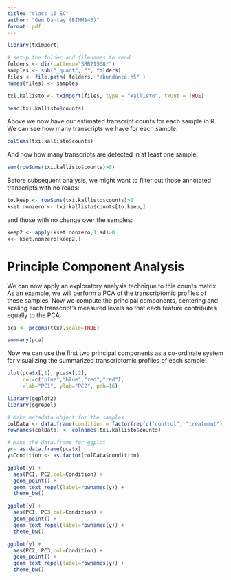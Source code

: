```yaml
---
title: "class 16 EC"
author: "Gen Dantay (BIMM143)"
format: pdf
---
```



```r
library(tximport)

# setup the folder and filenames to read
folders <- dir(pattern="SRR21568*")
samples <- sub("_quant", "", folders)
files <- file.path( folders, "abundance.h5" )
names(files) <- samples

```

```r
txi.kallisto <- tximport(files, type = "kallisto", txOut = TRUE)
```

```r
head(txi.kallisto$counts)
```
Above we now have our estimated transcript counts for each sample in R. We can see how many transcripts we have for each sample:

```r
colSums(txi.kallisto$counts)
```

And now how many transcripts are detected in at least one sample:
```r
sum(rowSums(txi.kallisto$counts)>0)
```
Before subsequent analysis, we might want to filter out those annotated transcripts with no reads:
```r
to.keep <- rowSums(txi.kallisto$counts)>0
kset.nonzero <- txi.kallisto$counts[to.keep,]
```

and those with no change over the samples:
```r
keep2 <- apply(kset.nonzero,1,sd)>0
x<- kset.nonzero[keep2,]
```

# Principle Component Analysis

We can now apply an exploratory analysis technique to this counts matrix. As an example, we will perform a PCA of the transcriptomic profiles of these samples. 
Now we compute the principal components, centering and scaling each transcript's measured levels so that each feature contributes equally to the PCA:
```r
pca <- prcomp(t(x),scale=TRUE)
```

```r
summary(pca)
```
Now we can use the first two principal components as a co-ordinate system for visualizing the summarized transcriptomic profiles of each sample:

```r
plot(pca$x[,1], pca$x[,2],
     col=c("blue","blue","red","red"),
     xlab="PC1", ylab="PC2", pch=16)
```

```r
library(ggplot2)
library(ggrepel)

# Make metadata object for the samples 
colData <- data.frame(condition = factor(rep(c("control", "treatment"), each =2)))
rownames(colData) <- colnames(txi.kallisto$counts)

# Make the data.frame for ggplot 
y<- as.data.frame(pca$x)
y$Condition <- as.factor(colData$condition)

ggplot(y) +
  aes(PC1, PC2,col=Condition) + 
  geom_point() +
  geom_text_repel(label=rownames(y)) +
  theme_bw()
```
```r
ggplot(y) +
  aes(PC1, PC3,col=Condition) + 
  geom_point() +
  geom_text_repel(label=rownames(y)) +
  theme_bw()
```

```r
ggplot(y) +
  aes(PC2, PC3,col=Condition) + 
  geom_point() +
  geom_text_repel(label=rownames(y)) +
  theme_bw()
```